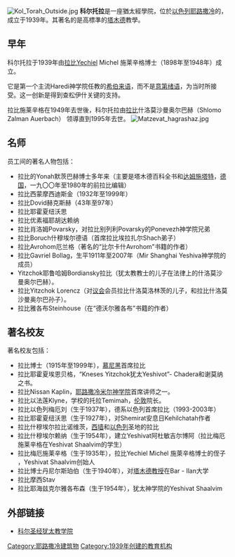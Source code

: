 {{RoughTranslation}}
[[File:Kol_Torah_Outside.jpg|thumb]]
'''科尔托拉'''是一座猶太經學院，位於[[以色列|以色列]][[耶路撒冷|耶路撒冷]]的{{le|Bayit Vegan|Bayit Vegan}}，成立于1939年。其著名的是高標準的[[塔木德|塔木德]]教學。 

==早年==
科尔托拉于1939年由[[拉比|拉比]]Yechiel Michel 施莱辛格博士（1898年至1948年）成立。

它是第一个主流Haredi神学院任教的[[希伯莱语|希伯来语]]，而不是[[意第绪语|意第绪语]]，为当时所接受。这一创新是得到查松伊什关键的支持。

拉比施莱辛格在1949年去世後，科尔托拉由[[拉比|拉比]]什洛莫沙曼奥尔巴赫（Shlomo Zalman Auerbach） 领導直到1995年去世。 
[[File:Matzevat_hagrashaz.jpg|thumb]]

==名师==

员工间的著名人物包括： 

*拉比的Yonah默茨巴赫博士多年来（主要是塔木德百科全书和[[达姆施塔特|达姆施塔特]]，[[德国|德国]]，一九〇〇年至1980年的前拉比编辑） 
*拉比西蒙摩西迪斯金（1932年至1999年） 
*拉比Dovid赫克斯赫（43年至97年） 
*拉比耶霍夏纽沃思
*拉比优素福耶胡达赖纳 
*拉比肖洛姆Povarsky，对拉比别列利Povarsky的Ponevezh神学院兄弟 
*拉比Boruch什穆埃尔德语（首席拉比埃拉扎尔Shach弟子） 
*拉比Avrohom厄兰格（著名的“比尔卡什Avrohom”书籍的作者） 
*拉比Gavriel Bollag，生平1911年至2007年（Mir Shanghai Yeshiva神学院的成员） 
* Yitzchok耶鲁哈姆Bordiansky拉比（犹太教教士的儿子在法律上的什洛莫沙曼奥尔巴赫）。 
*拉比Yitzchok Lorencz（对[[议会|议会]]会员拉比什洛莫洛林茨的儿子，和拉比什洛莫沙曼奥尔巴孙子）。 
*拉比雅各布Steinhouse（在“德沃尔雅各布”书籍的作者）

==著名校友==
著名校友包括： 
*拉比{{le|Pinchas Biberfeld|Pinchas Biberfeld}}博士（1915年至1999年），[[慕尼黑|慕尼黑]]首席拉比 
*拉比耶霍夏埃恩贝格，“Kneses Yitzchok犹太Yeshivot”- Chadera和谢莫纳之书。 
*拉比Nissan Kaplin，[[耶路撒冷|耶路撒冷]][[米尔神学院|米尔神学院]]首席讲师之一。 
*拉比以法莲Klyne，学校的托拉Temimah，[[伦敦|伦敦]]院长。 
*拉比以色列梅厄刘（生于1937年），德系以色列首席拉比（1993-2003年） 
*拉比耶霍夏纽沃思（生于1927年），对Shemirat安息日Kehilchatah作者 
*拉比什穆埃尔拉比诺维茨，[[西墙|西墙]]和[[以色列|以色列]]圣地的拉比
*拉比什穆埃尔赖纳（生于1954年），建立Yeshivat阿杜敏吉尔博阿（拉比梅厄施莱辛格在Yeshivat Shaalvim的学生） 
*拉比梅厄施莱辛格（生于1935年），拉比Yechiel Michel 施萊辛格博士的侄子 ，Yeshivat Shaalvim创始人
*拉比博士丹尼尔斯珀伯（生于1940年），对[[塔木德教授|塔木德教授]]在Bar - Ilan大学
*拉比摩西Stav
*拉比耶海兹克尔雅各布森（生于1954年），犹太神学院的Yeshivat Shaalvim

==外部链接== 
* [http://video.google.com/videoplay?docid=7250776135166558432 科尔圣经犹太教学院] {{Wayback|url=http://video.google.com/videoplay?docid=7250776135166558432 |date=20110606040458 }}

[[Category:耶路撒冷建筑物|Category:耶路撒冷建筑物]]
[[Category:1939年创建的教育机构|Category:1939年创建的教育机构]]
